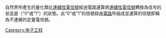 {{Rewrite|time=2020-07-06T22:47:41+00:00}}
{{Unreferenced|time=2020-07-06T22:47:41+00:00}}
自然界所產生的量化類比[[連續性電信號|連續性電信號]]經過電路運算將[[連續性電信號|連續性電信號]]轉換為信号的状态是（“0”或“1”）的狀態。此“0”或“1”的信號經由[[電路|電路]]所組成並運算的信號即稱為不連續的定量電信號。

[[Category:电子工程|Category:电子工程]]